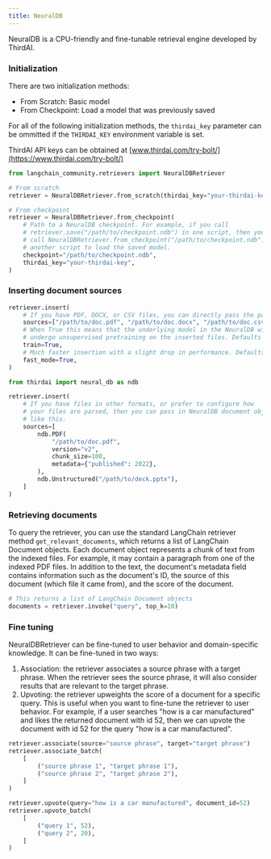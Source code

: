 ```yaml
---
title: NeuralDB
---
```


NeuralDB is a CPU-friendly and fine-tunable retrieval engine developed by ThirdAI.

### **Initialization**

There are two initialization methods:

- From Scratch: Basic model
- From Checkpoint: Load a model that was previously saved

For all of the following initialization methods, the `thirdai_key` parameter can be ommitted if the `THIRDAI_KEY` environment variable is set.

ThirdAI API keys can be obtained at [www.thirdai.com/try-bolt/](https://www.thirdai.com/try-bolt/)

```python
from langchain_community.retrievers import NeuralDBRetriever

# From scratch
retriever = NeuralDBRetriever.from_scratch(thirdai_key="your-thirdai-key")

# From checkpoint
retriever = NeuralDBRetriever.from_checkpoint(
    # Path to a NeuralDB checkpoint. For example, if you call
    # retriever.save("/path/to/checkpoint.ndb") in one script, then you can
    # call NeuralDBRetriever.from_checkpoint("/path/to/checkpoint.ndb") in
    # another script to load the saved model.
    checkpoint="/path/to/checkpoint.ndb",
    thirdai_key="your-thirdai-key",
)
```

### **Inserting document sources**

```python
retriever.insert(
    # If you have PDF, DOCX, or CSV files, you can directly pass the paths to the documents
    sources=["/path/to/doc.pdf", "/path/to/doc.docx", "/path/to/doc.csv"],
    # When True this means that the underlying model in the NeuralDB will
    # undergo unsupervised pretraining on the inserted files. Defaults to True.
    train=True,
    # Much faster insertion with a slight drop in performance. Defaults to True.
    fast_mode=True,
)

from thirdai import neural_db as ndb

retriever.insert(
    # If you have files in other formats, or prefer to configure how
    # your files are parsed, then you can pass in NeuralDB document objects
    # like this.
    sources=[
        ndb.PDF(
            "/path/to/doc.pdf",
            version="v2",
            chunk_size=100,
            metadata={"published": 2022},
        ),
        ndb.Unstructured("/path/to/deck.pptx"),
    ]
)
```

### **Retrieving documents**

To query the retriever, you can use the standard LangChain retriever method `get_relevant_documents`, which returns a list of LangChain Document objects. Each document object represents a chunk of text from the indexed files. For example, it may contain a paragraph from one of the indexed PDF files. In addition to the text, the document's metadata field contains information such as the document's ID, the source of this document (which file it came from), and the score of the document.

```python
# This returns a list of LangChain Document objects
documents = retriever.invoke("query", top_k=10)
```

### **Fine tuning**

NeuralDBRetriever can be fine-tuned to user behavior and domain-specific knowledge. It can be fine-tuned in two ways:

1. Association: the retriever associates a source phrase with a target phrase. When the retriever sees the source phrase, it will also consider results that are relevant to the target phrase.
2. Upvoting: the retriever upweights the score of a document for a specific query. This is useful when you want to fine-tune the retriever to user behavior. For example, if a user searches "how is a car manufactured" and likes the returned document with id 52, then we can upvote the document with id 52 for the query "how is a car manufactured".

```python
retriever.associate(source="source phrase", target="target phrase")
retriever.associate_batch(
    [
        ("source phrase 1", "target phrase 1"),
        ("source phrase 2", "target phrase 2"),
    ]
)

retriever.upvote(query="how is a car manufactured", document_id=52)
retriever.upvote_batch(
    [
        ("query 1", 52),
        ("query 2", 20),
    ]
)
```
